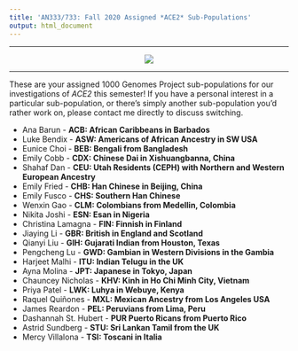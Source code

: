 ```yaml
---
title: 'AN333/733: Fall 2020 Assigned *ACE2* Sub-Populations'
output: html_document
---
```


***
<center><p><img src="http://3.bp.blogspot.com/-RhRP4oF0zY8/VhE9HtdOM6I/AAAAAAAAYjg/KUllTWJyVKo/s1600/tmp.jpg"></p></center>

***

These are your assigned 1000 Genomes Project sub-populations for our investigations of *ACE2* this semester! If you have a personal interest in a particular sub-population, or there's simply another sub-population you'd rather work on, please contact me directly to discuss switching.

<ul>
<li>Ana Barun - **ACB: African Caribbeans in Barbados**
<li>Luke Bendix - **ASW: Americans of African Ancestry in SW USA**
<li>Eunice Choi - **BEB:	Bengali from Bangladesh**
<li>Emily Cobb - **CDX:	Chinese Dai in Xishuangbanna, China**
<li>Shahaf Dan - **CEU:	Utah Residents (CEPH) with Northern and Western European Ancestry**
<li>Emily Fried - **CHB:	Han Chinese in Beijing, China**
<li>Emily Fusco - **CHS:	Southern Han Chinese**
<li>Wenxin Gao - **CLM:	Colombians from Medellin, Colombia**
<li>Nikita Joshi - **ESN:	Esan in Nigeria**
<li>Christina Lamagna - **FIN: Finnish in Finland**
<li>Jiaying Li - **GBR:	British in England and Scotland**
<li>Qianyi Liu - **GIH:	Gujarati Indian from Houston, Texas**
<li>Pengcheng Lu - **GWD:	Gambian in Western Divisions in the Gambia**
<li>Harjeet Malhi - **ITU: Indian Telugu in the UK**
<li>Ayna Molina - **JPT:	Japanese in Tokyo, Japan**
<li>Chauncey Nicholas - **KHV:	Kinh in Ho Chi Minh City, Vietnam**
<li>Priya Patel - **LWK:	Luhya in Webuye, Kenya**
<li>Raquel Quiñones - **MXL:	Mexican Ancestry from Los Angeles USA**
<li>James Reardon - **PEL:	Peruvians from Lima, Peru**
<li>Dashannah St. Hubert - **PUR	Puerto Ricans from Puerto Rico**
<li>Astrid Sundberg - **STU:	Sri Lankan Tamil from the UK**
<li>Mercy Villalona - **TSI:	Toscani in Italia**
</ul>